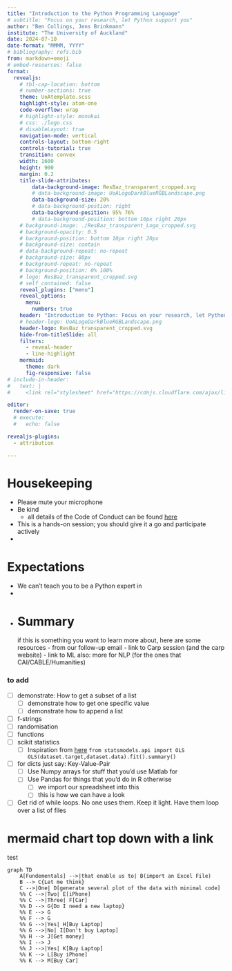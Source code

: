 ```yaml
---
title: "Introduction to the Python Programming Language"
# subtitle: "Focus on your research, let Python support you"
author: "Ben Collings, Jens Brinkmann"
institute: "The University of Auckland"
date: 2024-07-10
date-format: "MMMM, YYYY"
# bibliography: refs.bib
from: markdown+emoji
# embed-resources: false
format:
  revealjs:
    # tbl-cap-location: bottom
    # number-sections: true
    theme: UoAtemplate.scss
    highlight-style: atom-one
    code-overflow: wrap
    # highlight-style: monokai
    # css: ./logo.css
    # disableLayout: true
    navigation-mode: vertical
    controls-layout: bottom-right
    controls-tutorial: true
    transition: convex
    width: 1600
    height: 900
    margin: 0.2
    title-slide-attributes:
        data-background-image: ResBaz_transparent_cropped.svg
        # data-background-image: UoALogoDarkBlueRGBLandscape.png
        data-background-size: 20%
        # data-background-postion: right
        data-background-position: 95% 76%
        # data-background-position: bottom 10px right 20px
    # background-image: ./ResBaz_transparent_Logo_cropped.svg
    # background-opacity: 0.5
    # background-position: bottom 10px right 20px
    # background-size: contain
    # data-background-repeat: no-repeat
    # background-size: 80px
    # background-repeat: no-repeat
    # background-position: 0% 100%
    # logo: ResBaz_transparent_cropped.svg
    # self_contained: false
    reveal_plugins: ["menu"]
    reveal_options:
      menu:
        numbers: true
    header: "Introduction to Python: Focus on your research, let Python support you"
    # header-logo: UoALogoDarkBlueRGBLandscape.png
    header-logo: ResBaz_transparent_cropped.svg
    hide-from-titleSlide: all
    filters:
      - reveal-header
      - line-highlight
    mermaid:
      theme: dark
      fig-responsive: false  
# include-in-header: 
#   text: |
#     <link rel="stylesheet" href="https://cdnjs.cloudflare.com/ajax/libs/font-awesome/6.4.0/css/all.min.css">

editor:
  render-on-save: true
  # execute:
  #   echo: false

revealjs-plugins:
  - attribution

--- 
```


<!-- VERBATIM short description as posted on the resbaz website 
This comprehensive hands-on session will cover the fundamental building blocks of working with Python to analyse and visualize data. Together we'll interactively learn how to use Python to generate a plot from a csv file, getting to grips with the core functionality of the language along the way. -->

# Housekeeping
- Please mute your microphone
- Be kind
  - all details of the Code of Conduct can be found [here](https://resbaz.auckland.ac.nz/about/)
- This is a hands-on session; you should give it a go and participate actively
- 


# Expectations
- We can't teach you to be a Python expert in 
- 
- 
# Summary
	if this is something you want to learn more about, here are some resources
			- from our follow-up email
			- link to Carp session (and the carp website)
			- link to ML
		also: more for NLP (for the ones that CAI/CABLE/Humanities)



<!-- The word integer comes from the Latin integer meaning "whole" or (literally) "untouched", from in ("not") plus tangere ("to touch"). "Entire" derives from the same origin via the French word entier, which means both entire and integer -->



### to add
- [ ] demonstrate: How to get a subset of a list
	- [ ] demonstrate how to get one specific value
	- [ ] demonstrate how to append a list
- [ ] f-strings
- [ ] randomisation
- [ ] functions 
- [ ] scikit statistics
	- [ ] Inspiration from [here](https://stackoverflow.com/questions/26319259/how-to-get-a-regression-summary-in-scikit-learn-like-r-does) ``` from statsmodels.api import OLS
OLS(dataset.target,dataset.data).fit().summary()```
- [ ] for dicts just say: Key-Value-Pair
	- [ ] Use Numpy arrays for stuff that you'd use Matlab for
	- [ ] Use Pandas for things that you'd do in R otherwise
		- [ ] we import our spreadsheet into this
		- [ ] this is how we can have a look
- [ ] Get rid of while loops. No one uses them. Keep it light. Have them loop over a list of files

# mermaid chart top down with a link


test
```mermaid
graph TD
    A[Fundementals] -->|that enable us to| B(import an Excel File)
    B --> C{Let me think}
    C -->|One| D[generate several plot of the data with minimal code]
    %% C -->|Two| E[iPhone]
    %% C -->|Three| F[Car]
    %% D --> G{Do I need a new laptop}
    %% E --> G
    %% F --> G
    %% G -->|Yes| H[Buy Laptop]
    %% G -->|No| I[Don't buy Laptop]
    %% H --> J[Get money]
    %% I --> J
    %% J -->|Yes| K[Buy Laptop]
    %% K --> L[Buy iPhone]
    %% K --> M[Buy Car]
```